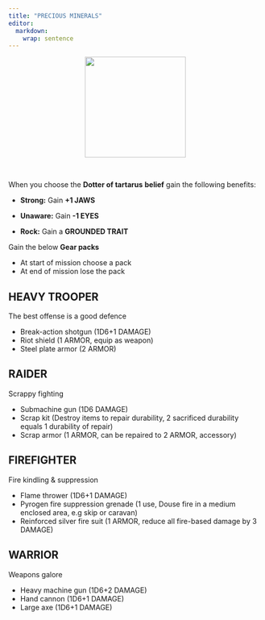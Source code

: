 ```yaml
---
title: "PRECIOUS MINERALS"
editor: 
  markdown: 
    wrap: sentence
---
```


<center>
![](images/Talos.png){style="width:200px"}
</center>

<br>

When you choose the **Dotter of tartarus** **belief** gain the following benefits:

-   **Strong:** Gain **+1 JAWS**

-   **Unaware:** Gain **-1 EYES**
-   __Rock:__ Gain a __GROUNDED TRAIT__

Gain the below **Gear packs**

- At start of mission choose a pack
- At end of mission lose the pack

## HEAVY TROOPER

The best offense is a good defence

- Break-action shotgun (1D6+1 DAMAGE)
- Riot shield (1 ARMOR, equip as weapon)
- Steel plate armor (2 ARMOR)

## RAIDER

Scrappy fighting

- Submachine gun (1D6 DAMAGE)
- Scrap kit (Destroy items to repair durability, 2 sacrificed durability equals 1 durability of repair)
- Scrap armor (1 ARMOR, can be repaired to 2 ARMOR, accessory)

## FIREFIGHTER

Fire kindling & suppression

- Flame thrower (1D6+1 DAMAGE)
- Pyrogen fire suppression grenade (1 use, Douse fire in a medium enclosed area, e.g skip or caravan)
- Reinforced silver fire suit (1 ARMOR, reduce all fire-based damage by 3 DAMAGE)

## WARRIOR

Weapons galore

- Heavy machine gun (1D6+2 DAMAGE)
- Hand cannon (1D6+1 DAMAGE)
- Large axe (1D6+1 DAMAGE)